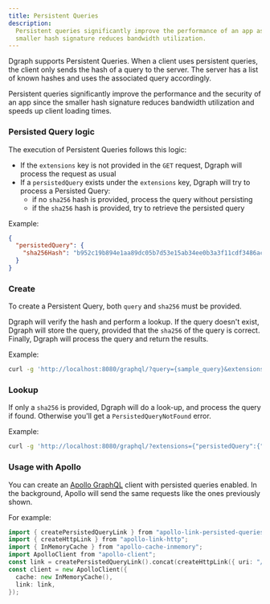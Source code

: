```yaml
---
title: Persistent Queries
description:
  Persistent queries significantly improve the performance of an app as the
  smaller hash signature reduces bandwidth utilization.
---
```


Dgraph supports Persistent Queries. When a client uses persistent queries, the
client only sends the hash of a query to the server. The server has a list of
known hashes and uses the associated query accordingly.

Persistent queries significantly improve the performance and the security of an
app since the smaller hash signature reduces bandwidth utilization and speeds up
client loading times.

### Persisted Query logic

The execution of Persistent Queries follows this logic:

- If the `extensions` key is not provided in the `GET` request, Dgraph will
  process the request as usual
- If a `persistedQuery` exists under the `extensions` key, Dgraph will try to
  process a Persisted Query:
  - if no `sha256` hash is provided, process the query without persisting
  - if the `sha256` hash is provided, try to retrieve the persisted query

Example:

```json
{
  "persistedQuery": {
    "sha256Hash": "b952c19b894e1aa89dc05b7d53e15ab34ee0b3a3f11cdf3486acef4f0fe85c52"
  }
}
```

### Create

To create a Persistent Query, both `query` and `sha256` must be provided.

Dgraph will verify the hash and perform a lookup. If the query doesn't exist,
Dgraph will store the query, provided that the `sha256` of the query is correct.
Finally, Dgraph will process the query and return the results.

Example:

```sh
curl -g 'http://localhost:8080/graphql/?query={sample_query}&extensions={"persistedQuery":{"sha256Hash":"b952c19b894e1aa89dc05b7d53e15ab34ee0b3a3f11cdf3486acef4f0fe85c52"}}'
```

### Lookup

If only a `sha256` is provided, Dgraph will do a look-up, and process the query
if found. Otherwise you'll get a `PersistedQueryNotFound` error.

Example:

```sh
curl -g 'http://localhost:8080/graphql/?extensions={"persistedQuery":{"sha256Hash":"b952c19b894e1aa89dc05b7d53e15ab34ee0b3a3f11cdf3486acef4f0fe85c52"}}'
```

### Usage with Apollo

You can create an [Apollo GraphQL](https://www.apollographql.com/) client with
persisted queries enabled. In the background, Apollo will send the same requests
like the ones previously shown.

For example:

```go
import { createPersistedQueryLink } from "apollo-link-persisted-queries";
import { createHttpLink } from "apollo-link-http";
import { InMemoryCache } from "apollo-cache-inmemory";
import ApolloClient from "apollo-client";
const link = createPersistedQueryLink().concat(createHttpLink({ uri: "/graphql" }));
const client = new ApolloClient({
  cache: new InMemoryCache(),
  link: link,
});
```
